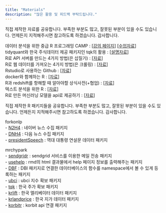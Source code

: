 ---
title: "Materials"
description: "많은 활용 및 피드백 부탁드립니다."
---

직접 제작한 자료를 공유합니다. 부족한 부분도 많고, 잘못된 부분이 있을 수도 있습니다. 언제든지 지적해주시면 참고하도록 하겠습니다. 감사합니다.

데이터 분석을 위한 중급 R 프로그래밍 CAMP : [[강의 페이지][1]] [[수업자료][2]]    
tidyquant와 한국 주식데이터 제공 패키지인 tqk의 활용 : [[설명자료][6]]    
R로 API 서버를 만드는 4가지 방법(은 삽질기) : [[자료][4]]    
R로 웹 데이터를 가져오는 4가지 방법(은 크롤링) : [[자료][5]]    
Rstudio로 사용하는 Github : [[자료][3]]    
docker와 함께하는 R : [[자료][7]]    
R과 redshift를 항해할 때 알아야할 상식사전(+협업) : [[자료][8]]    
텍스트 분석을 위한 R : [[자료][9]]    
R로 만든 머신러닝 모델을 api로 제공하기 : [[자료][10]]    


[1]: http://www.fastcampus.co.kr/data_camp_dabrp/
[2]: https://mrchypark.github.io/dabrp_classnote3/
[3]: https://mrchypark.github.io/github-with-rstudio/
[4]: https://mrchypark.github.io/apiR/
[5]: https://mrchypark.github.io/getWebR/
[6]: https://mrchypark.github.io/tqk/articles/tqk-introduce.html
[7]: https://mrchypark.github.io/docker-with-r/
[8]: https://mrchypark.github.io/redshift-with-r/
[9]: https://mrchypark.github.io/textR/
[10]: https://mrchypark.github.io/r-api-with-plumber/



직접 제작한 R 패키지들을 공유합니다. 부족한 부분도 많고, 잘못된 부분이 있을 수도 있습니다. 언제든지 지적해주시면 참고하도록 하겠습니다. 감사합니다.

forkonlp    
    - [N2H4](https://github.com/forkonlp/N2H4) : 네이버 뉴스 수집 패키지    
    - [DNH4](https://github.com/forkonlp/DNH4) : 다음 뉴스 수집 패키지    
    - [presidentSpeech](https://github.com/forkonlp/presidentSpeech) : 역대 대통령 연설문 데이터 패키지     
    
mrchypark    
    - [sendgridr](https://github.com/mrchypark/sendgridr) : sendgrid 서비스를 이용한 메일 전송 패키지    
    - [usehelp](https://github.com/mrchypark/usehelp) : rmd의 html 결과물에서 help 페이지 정보를 출력해주는 패키지    
    - [DBF](https://github.com/mrchypark/DBF) : DBI 패키지로 연결한 데이터베이스의 함수를 namespace에서 볼 수 있게 등록하는 패키지    
    - [ubci](https://github.com/mrchypark/ubci) : ubci 지수 확보 패키지    
    - [tqk](https://github.com/mrchypark/tqk) : 한국 주가 확보 패키지    
    - [krlift](https://github.com/mrchypark/krlift) : 한국 엘리베이터 데이터 패키지    
    - [krlandprice](https://github.com/mrchypark/krlandprice) : 한국 지가 데이터 패키지     
    - [korbitr](https://github.com/mrchypark/korbitr) : korbit api 연결 패키지    
